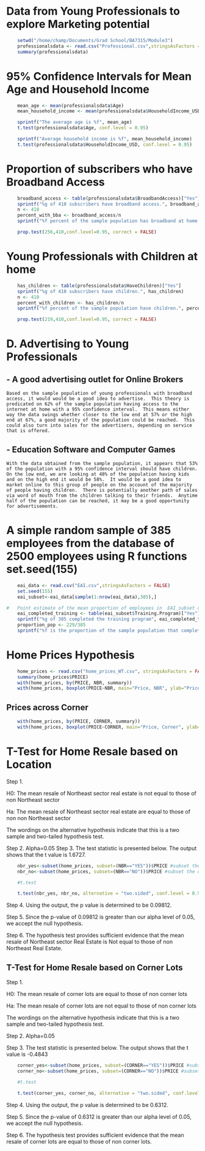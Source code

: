 
# Data from Young Professionals to explore Marketing potential
```r
	setwd("/home/champ/Documents/Grad School/BA7315/Module3")
	professionalsdata <- read.csv("Professional.csv",stringsAsFactors = FALSE)
	summary(professionalsdata)
```
# 95% Confidence Intervals for Mean Age and Household Income

```r
	mean_age <- mean(professionalsdata$Age)
	mean_household_income <- mean(professionalsdata$HouseholdIncome_USD)

	sprintf("The average age is %f", mean_age)
	t.test(professionalsdata$Age, conf.level = 0.95)

	sprintf("Average household income is %f", mean_household_income)
	t.test(professionalsdata$HouseholdIncome_USD, conf.level = 0.95)

```

# Proportion of subscribers who have Broadband Access
```r
	broadband_access <- table(professionalsdata$BroadbandAccess)["Yes"]
	sprintf("%g of 410 subscribers have broadband access.", broadband_access)
	n <- 410
	percent_with_bba <- broadband_access/n
	sprintf("%f percent of the sample population has broadband at home.", percent_with_bba)

	prop.test(256,410,conf.level=0.95, correct = FALSE)
```
# Young Professionals with Children at home
```r
	has_children <- table(professionalsdata$HaveChildren)["Yes"]
	sprintf("%g of 410 subscribers have children.", has_children)
	n <- 410
	percent_with_children <- has_children/n
	sprintf("%f percent of the sample population have children.", percent_with_children)

	prop.test(219,410,conf.level=0.95, correct = FALSE)
```

# D. Advertising to Young Professionals

## - A good advertising outlet for Online Brokers

	Based on the sample population of young professionals with broadband access, it would would be a good idea to advertise.  This theory is predicated on 62% of the sample population having access to the internet at home with a 95% confidence interval.  This means either way the data swings whether closer to the low end at 57% or the high end at 67%, a good majority of the population could be reached.  This could also turn into sales for the advertisers, depending on service that is offered.


## - Education Software and Computer Games

	With the data obtained from the sample population, it appears that 53% of the population with a 95% confidence interval should have children.  On the low end, we are looking at 48% of the population having kids and on the high end it would be 58%.  It would be a good idea to market online to this group of people on the account of the majority of people having children.  There is potentially another path of sales via word of mouth from the children talking to their friends.  Anytime half of the population can be reached, it may be a good opportunity for advertisements.


# A simple random sample of 385 employees from the database of 2500 employees using R functions set.seed(155)
```r

	eai_data <- read.csv("EAI.csv",stringsAsFactors = FALSE)
	set.seed(155)
	eai_subset<-eai_data[sample(1:nrow(eai_data),385),]

#	Point estimate of the mean proportion of employees in  EAI_subset data that completed the training program
	eai_completed_training <- table(eai_subset$Training.Program)["Yes"]
	sprintf("%g of 385 completed the training program", eai_completed_training)
	proportion_pop <- 229/385
	sprintf("%f is the proportion of the sample population that completed the training progam", proportion_pop)
```

# Home Prices Hypothesis
```r
	home_prices <- read.csv("home_prices_WT.csv", stringsAsFactors = FALSE)
	summary(home_prices$PRICE)
	with(home_prices, by(PRICE, NBR, summary))
	with(home_prices, boxplot(PRICE~NBR, main="Price, NBR", ylab="Price"))
```

## Prices across Corner
```r
	with(home_prices, by(PRICE, CORNER, summary))
	with(home_prices, boxplot(PRICE~CORNER, main="Price, Corner", ylab="Price"))
```

# T-Test for Home Resale based on Location
Step 1.

H0: The mean resale of Northeast sector real estate is not equal to those of non Northeast sector

Ha: The mean resale of Northeast sector real estate are equal to those of non non Northeast sector

The wordings on the alternative hypothesis indicate that this is a two sample and two-tailed hypothesis test.

Step 2. Alpha=0.05
Step 3. The test statistic is presented below. The output shows that the t value is 1.6727.

```r
	nbr_yes<-subset(home_prices, subset=(NBR=="YES"))$PRICE #subset the data with for those located in the Northeast sector
	nbr_no<-subset(home_prices, subset=(NBR=="NO"))$PRICE #subset the data outside the Northeast sector

	#t.test

	t.test(nbr_yes, nbr_no, alternative = "two.sided", conf.level = 0.95)
```
Step 4. Using the output, the p value is determined to be 0.09812.

Step 5. Since the p-value of 0.09812 is greater than our alpha level of 0.05, we accept the null hypothesis.

Step 6. The hypothesis test provides sufficient evidence that the mean resale of Northeast sector Real Estate is Not equal to those of non Northeast Real Estate.

## T-Test for Home Resale based on Corner Lots
Step 1.

H0: The mean resale of corner lots are equal to those of non corner lots

Ha: The mean resale of corner lots are not equal to those of non corner lots

The wordings on the alternative hypothesis indicate that this is a two sample and two-tailed hypothesis test.

Step 2. Alpha=0.05

Step 3. The test statistic is presented below. The output shows that the t value is -0.4843
```r
	corner_yes<-subset(home_prices, subset=(CORNER=="YES"))$PRICE #subset the data with for those located on Corners
	corner_no<-subset(home_prices, subset=(CORNER=="NO"))$PRICE #subset the data on non Corner real estate

	#t.test

	t.test(corner_yes, corner_no, alternative = "two.sided", conf.level = 0.95)
```
Step 4. Using the output, the p value is determined to be 0.6312.

Step 5. Since the p-value of 0.6312 is greater than our alpha level of 0.05, we accept the null hypothesis.

Step 6. The hypothesis test provides sufficient evidence that the mean resale of corner lots are equal to those of non corner lots.
